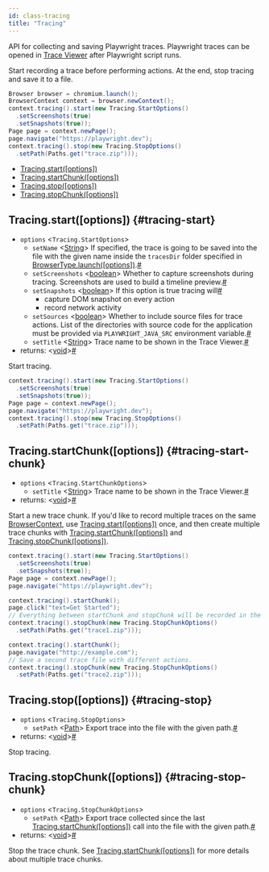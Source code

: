 ```yaml
---
id: class-tracing
title: "Tracing"
---
```


API for collecting and saving Playwright traces. Playwright traces can be opened in [Trace Viewer](./trace-viewer.mdx) after Playwright script runs.

Start recording a trace before performing actions. At the end, stop tracing and save it to a file.

```java
Browser browser = chromium.launch();
BrowserContext context = browser.newContext();
context.tracing().start(new Tracing.StartOptions()
  .setScreenshots(true)
  .setSnapshots(true));
Page page = context.newPage();
page.navigate("https://playwright.dev");
context.tracing().stop(new Tracing.StopOptions()
  .setPath(Paths.get("trace.zip")));
```


- [Tracing.start([options])](./api/class-tracing.mdx#tracing-start)
- [Tracing.startChunk([options])](./api/class-tracing.mdx#tracing-start-chunk)
- [Tracing.stop([options])](./api/class-tracing.mdx#tracing-stop)
- [Tracing.stopChunk([options])](./api/class-tracing.mdx#tracing-stop-chunk)

## Tracing.start([options]) {#tracing-start}
- `options` &#60;`Tracing.StartOptions`&#62;
  - `setName`<a aria-hidden="true" tabindex="-1" class="list-anchor-link" id="tracing-start-option-name"/> &#60;[String]&#62; If specified, the trace is going to be saved into the file with the given name inside the `tracesDir` folder specified in [BrowserType.launch([options])](./api/class-browsertype.mdx#browser-type-launch).<a href="#tracing-start-option-name" class="list-anchor">#</a>
  - `setScreenshots`<a aria-hidden="true" tabindex="-1" class="list-anchor-link" id="tracing-start-option-screenshots"/> &#60;[boolean]&#62; Whether to capture screenshots during tracing. Screenshots are used to build a timeline preview.<a href="#tracing-start-option-screenshots" class="list-anchor">#</a>
  - `setSnapshots`<a aria-hidden="true" tabindex="-1" class="list-anchor-link" id="tracing-start-option-snapshots"/> &#60;[boolean]&#62; If this option is true tracing will<a href="#tracing-start-option-snapshots" class="list-anchor">#</a>
    * capture DOM snapshot on every action
    * record network activity
  - `setSources`<a aria-hidden="true" tabindex="-1" class="list-anchor-link" id="tracing-start-option-sources"/> &#60;[boolean]&#62; Whether to include source files for trace actions. List of the directories with source code for the application must be provided via `PLAYWRIGHT_JAVA_SRC` environment variable.<a href="#tracing-start-option-sources" class="list-anchor">#</a>
  - `setTitle`<a aria-hidden="true" tabindex="-1" class="list-anchor-link" id="tracing-start-option-title"/> &#60;[String]&#62; Trace name to be shown in the Trace Viewer.<a href="#tracing-start-option-title" class="list-anchor">#</a>
- returns:<a aria-hidden="true" tabindex="-1" class="list-anchor-link" id="tracing-start-return"/> &#60;[void]&#62;<a href="#tracing-start-return" class="list-anchor">#</a>

Start tracing.

```java
context.tracing().start(new Tracing.StartOptions()
  .setScreenshots(true)
  .setSnapshots(true));
Page page = context.newPage();
page.navigate("https://playwright.dev");
context.tracing().stop(new Tracing.StopOptions()
  .setPath(Paths.get("trace.zip")));
```

## Tracing.startChunk([options]) {#tracing-start-chunk}
- `options` &#60;`Tracing.StartChunkOptions`&#62;
  - `setTitle`<a aria-hidden="true" tabindex="-1" class="list-anchor-link" id="tracing-start-chunk-option-title"/> &#60;[String]&#62; Trace name to be shown in the Trace Viewer.<a href="#tracing-start-chunk-option-title" class="list-anchor">#</a>
- returns:<a aria-hidden="true" tabindex="-1" class="list-anchor-link" id="tracing-start-chunk-return"/> &#60;[void]&#62;<a href="#tracing-start-chunk-return" class="list-anchor">#</a>

Start a new trace chunk. If you'd like to record multiple traces on the same [BrowserContext], use [Tracing.start([options])](./api/class-tracing.mdx#tracing-start) once, and then create multiple trace chunks with [Tracing.startChunk([options])](./api/class-tracing.mdx#tracing-start-chunk) and [Tracing.stopChunk([options])](./api/class-tracing.mdx#tracing-stop-chunk).

```java
context.tracing().start(new Tracing.StartOptions()
  .setScreenshots(true)
  .setSnapshots(true));
Page page = context.newPage();
page.navigate("https://playwright.dev");

context.tracing().startChunk();
page.click("text=Get Started");
// Everything between startChunk and stopChunk will be recorded in the trace.
context.tracing().stopChunk(new Tracing.StopChunkOptions()
  .setPath(Paths.get("trace1.zip")));

context.tracing().startChunk();
page.navigate("http://example.com");
// Save a second trace file with different actions.
context.tracing().stopChunk(new Tracing.StopChunkOptions()
  .setPath(Paths.get("trace2.zip")));
```

## Tracing.stop([options]) {#tracing-stop}
- `options` &#60;`Tracing.StopOptions`&#62;
  - `setPath`<a aria-hidden="true" tabindex="-1" class="list-anchor-link" id="tracing-stop-option-path"/> &#60;[Path]&#62; Export trace into the file with the given path.<a href="#tracing-stop-option-path" class="list-anchor">#</a>
- returns:<a aria-hidden="true" tabindex="-1" class="list-anchor-link" id="tracing-stop-return"/> &#60;[void]&#62;<a href="#tracing-stop-return" class="list-anchor">#</a>

Stop tracing.

## Tracing.stopChunk([options]) {#tracing-stop-chunk}
- `options` &#60;`Tracing.StopChunkOptions`&#62;
  - `setPath`<a aria-hidden="true" tabindex="-1" class="list-anchor-link" id="tracing-stop-chunk-option-path"/> &#60;[Path]&#62; Export trace collected since the last [Tracing.startChunk([options])](./api/class-tracing.mdx#tracing-start-chunk) call into the file with the given path.<a href="#tracing-stop-chunk-option-path" class="list-anchor">#</a>
- returns:<a aria-hidden="true" tabindex="-1" class="list-anchor-link" id="tracing-stop-chunk-return"/> &#60;[void]&#62;<a href="#tracing-stop-chunk-return" class="list-anchor">#</a>

Stop the trace chunk. See [Tracing.startChunk([options])](./api/class-tracing.mdx#tracing-start-chunk) for more details about multiple trace chunks.

[APIRequest]: ./api/class-apirequest.mdx "APIRequest"
[APIRequestContext]: ./api/class-apirequestcontext.mdx "APIRequestContext"
[APIResponse]: ./api/class-apiresponse.mdx "APIResponse"
[APIResponseAssertions]: ./api/class-apiresponseassertions.mdx "APIResponseAssertions"
[Browser]: ./api/class-browser.mdx "Browser"
[BrowserContext]: ./api/class-browsercontext.mdx "BrowserContext"
[BrowserType]: ./api/class-browsertype.mdx "BrowserType"
[ConsoleMessage]: ./api/class-consolemessage.mdx "ConsoleMessage"
[Dialog]: ./api/class-dialog.mdx "Dialog"
[Download]: ./api/class-download.mdx "Download"
[ElementHandle]: ./api/class-elementhandle.mdx "ElementHandle"
[FileChooser]: ./api/class-filechooser.mdx "FileChooser"
[FormData]: ./api/class-formdata.mdx "FormData"
[Frame]: ./api/class-frame.mdx "Frame"
[FrameLocator]: ./api/class-framelocator.mdx "FrameLocator"
[JSHandle]: ./api/class-jshandle.mdx "JSHandle"
[Keyboard]: ./api/class-keyboard.mdx "Keyboard"
[Locator]: ./api/class-locator.mdx "Locator"
[LocatorAssertions]: ./api/class-locatorassertions.mdx "LocatorAssertions"
[Mouse]: ./api/class-mouse.mdx "Mouse"
[Page]: ./api/class-page.mdx "Page"
[PageAssertions]: ./api/class-pageassertions.mdx "PageAssertions"
[Playwright]: ./api/class-playwright.mdx "Playwright"
[PlaywrightAssertions]: ./api/class-playwrightassertions.mdx "PlaywrightAssertions"
[PlaywrightException]: ./api/class-playwrightexception.mdx "PlaywrightException"
[Request]: ./api/class-request.mdx "Request"
[RequestOptions]: ./api/class-requestoptions.mdx "RequestOptions"
[Response]: ./api/class-response.mdx "Response"
[Route]: ./api/class-route.mdx "Route"
[Selectors]: ./api/class-selectors.mdx "Selectors"
[TimeoutError]: ./api/class-timeouterror.mdx "TimeoutError"
[Touchscreen]: ./api/class-touchscreen.mdx "Touchscreen"
[Tracing]: ./api/class-tracing.mdx "Tracing"
[Video]: ./api/class-video.mdx "Video"
[WebSocket]: ./api/class-websocket.mdx "WebSocket"
[WebSocketFrame]: ./api/class-websocketframe.mdx "WebSocketFrame"
[Worker]: ./api/class-worker.mdx "Worker"
[Element]: https://developer.mozilla.org/en-US/docs/Web/API/element "Element"
[EvaluationArgument]: ./evaluating.mdx#evaluation-argument "EvaluationArgument"
[Promise]: https://developer.mozilla.org/en-US/docs/Web/JavaScript/Reference/Global_Objects/Promise "Promise"
[iterator]: https://developer.mozilla.org/en-US/docs/Web/JavaScript/Reference/Iteration_protocols "Iterator"
[origin]: https://developer.mozilla.org/en-US/docs/Glossary/Origin "Origin"
[selector]: https://developer.mozilla.org/en-US/docs/Web/CSS/CSS_Selectors "selector"
[Serializable]: https://developer.mozilla.org/en-US/docs/Web/JavaScript/Reference/Global_Objects/JSON/stringify#Description "Serializable"
[UIEvent.detail]: https://developer.mozilla.org/en-US/docs/Web/API/UIEvent/detail "UIEvent.detail"
[UnixTime]: https://en.wikipedia.org/wiki/Unix_time "Unix Time"
[xpath]: https://developer.mozilla.org/en-US/docs/Web/XPath "xpath"

[boolean]: https://docs.oracle.com/javase/tutorial/java/nutsandbolts/datatypes.html "boolean"
[byte&#91;&#93;]: https://docs.oracle.com/javase/tutorial/java/nutsandbolts/datatypes.html "byte[]"
[Consumer]: https://docs.oracle.com/javase/8/docs/api/java/util/function/Consumer.html "Consumer"
[double]: https://docs.oracle.com/javase/tutorial/java/nutsandbolts/datatypes.html "double"
[InputStream]: https://docs.oracle.com/javase/8/docs/api/java/io/InputStream.html "InputStream"
[int]: https://docs.oracle.com/javase/tutorial/java/nutsandbolts/datatypes.html "int"
[List]: https://docs.oracle.com/javase/8/docs/api/java/util/List.html "List"
[Map]: https://docs.oracle.com/javase/8/docs/api/java/util/Map.html "Map"
[null]: https://docs.oracle.com/javase/specs/jls/se8/html/jls-3.html#jls-3.10.7 "null"
[Object]: https://docs.oracle.com/javase/8/docs/api/java/lang/Object.html "Object"
[Path]: https://docs.oracle.com/javase/8/docs/api/java/nio/file/Path.html "Path"
[Pattern]: https://docs.oracle.com/javase/8/docs/api/java/util/regex/Pattern.html "Pattern"
[Predicate]: https://docs.oracle.com/javase/8/docs/api/java/util/function/Predicate.html "Predicate"
[void]: https://docs.oracle.com/javase/tutorial/java/javaOO/methods.html "void"
[Runnable]: https://docs.oracle.com/javase/8/docs/api/java/lang/Runnable.html "Runnable"
[RuntimeException]: https://docs.oracle.com/javase/8/docs/api/java/lang/RuntimeException.html "RuntimeException"
[String]: https://docs.oracle.com/javase/8/docs/api/java/lang/String.html "String"

[all available image tags]: https://mcr.microsoft.com/v2/playwright/java/tags/list "all available image tags"
[Docker Hub]: https://hub.docker.com/_/microsoft-playwright-java "Docker Hub"
[Dockerfile.focal]: https://github.com/microsoft/playwright-java/blob/master/Dockerfile.focal "Dockerfile.focal"
